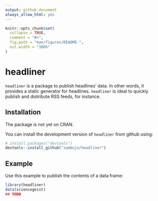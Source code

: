 ```yaml
---
output: github_document
always_allow_html: yes
---
```


```r
knitr::opts_chunk$set(
  collapse = TRUE,
  comment = "#>",
  fig.path = "man/figures/README-",
  out.width = "100%"
)
```

<!-- README.md is generated from README.Rmd. Please edit that file -->

# headliner

<!-- badges: start -->
<!-- badges: end -->


`headliner` is a package to publish headlines' data.  In other words, it provides a static generator for headlines.  `headliner` is ideal to quickly publish and distribute RSS feeds, for instance.


## Installation

The package is not yet on CRAN.

You can install the development version of `headliner` from github using:

```r
# install.packages("devtools")
devtools::install_github("zambujo/headliner")
```

## Example

Use this example to publish the contents of a data frame:

```r
library(headliner)
data(sciencegeist)
## TODO
```
